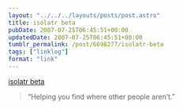 ```yaml
---
layout: "../../../layouts/posts/post.astro"
title: isolatr beta
pubDate: 2007-07-25T06:45:51+00:00
updatedDate: 2007-07-25T06:45:51+00:00
tumblr_permalink: /post/6698277/isolatr-beta
tags: ["linklog"]
format: "link"
---
```


[isolatr beta][1]

> &ldquo;Helping you find where other people aren&rsquo;t.&rdquo;

[1]: http://isolatr.com/
